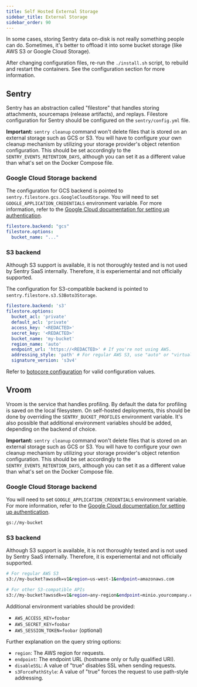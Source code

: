 ```yaml
---
title: Self Hosted External Storage
sidebar_title: External Storage
sidebar_order: 90
---
```


In some cases, storing Sentry data on-disk is not really something people can do. Sometimes, it's better to offload it into some bucket storage (like AWS S3 or Google Cloud Storage).

<Alert title="Note" level="info">
    After changing configuration files, re-run the <code>./install.sh</code> script, to rebuild and restart the containers. See the <Link to="/self-hosted/#configuration">configuration section</Link> for more information.
</Alert>

## Sentry

Sentry has an abstraction called "filestore" that handles storing attachments, sourcemaps (release artifacts), and replays. Filestore configuration for Sentry should be configured on the `sentry/config.yml` file.

**Important:** `sentry cleanup` command won't delete files that is stored on an external storage such as GCS or S3. You will have to configure your own cleanup mechanism by utilizing your storage provider's object retention configuration. This should be set accordingly to the `SENTRY_EVENTS_RETENTION_DAYS`, although you can set it as a different value than what's set on the Docker Compose file.

### Google Cloud Storage backend

The configuration for GCS backend is pointed to `sentry.filestore.gcs.GoogleCloudStorage`. You will need to set `GOOGLE_APPLICATION_CREDENTIALS` environment variable. For more information, refer to the [Google Cloud documentation for setting up authentication](https://cloud.google.com/storage/docs/reference/libraries#setting_up_authentication).

```yaml
filestore.backend: "gcs"
filestore.options:
  bucket_name: "..."
```

### S3 backend

<Alert title="Warning" level="warning">
  Although S3 support is available, it is not thoroughly tested and is not used by Sentry SaaS internally. Therefore, it is experiemental and not officially supported.
</Alert>

The configuration for S3-compatible backend is pointed to `sentry.filestore.s3.S3Boto3Storage`.

```yaml
filestore.backend: 's3'
filestore.options:
  bucket_acl: 'private'
  default_acl: 'private'
  access_key: '<REDACTED>'
  secret_key: '<REDACTED>'
  bucket_name: 'my-bucket'
  region_name: 'auto'
  endpoint_url: 'https://<REDACTED>' # If you're not using AWS.
  addressing_style: 'path' # For regular AWS S3, use "auto" or "virtual". For other S3-compatible API like MinIO or Ceph, use "path".
  signature_version: 's3v4'
```

Refer to [botocore configuration](https://botocore.amazonaws.com/v1/documentation/api/latest/reference/config.html) for valid configuration values.

## Vroom

Vroom is the service that handles profiling. By default the data for profiling is saved on the local filesystem. On self-hosted deployments, this should be done by overriding the `SENTRY_BUCKET_PROFILES` environment variable. It's also possible that additional environment variables should be added, depending on the backend of choice.

**Important:** `sentry cleanup` command won't delete files that is stored on an external storage such as GCS or S3. You will have to configure your own cleanup mechanism by utilizing your storage provider's object retention configuration. This should be set accordingly to the `SENTRY_EVENTS_RETENTION_DAYS`, although you can set it as a different value than what's set on the Docker Compose file.

### Google Cloud Storage backend

You will need to set `GOOGLE_APPLICATION_CREDENTIALS` environment variable. For more information, refer to the [Google Cloud documentation for setting up authentication](https://cloud.google.com/storage/docs/reference/libraries#setting_up_authentication).

```bash
gs://my-bucket
```

### S3 backend

<Alert title="Note" level="warning">
  Although S3 support is available, it is not thoroughly tested and is not used by Sentry SaaS internally. Therefore, it is experiemental and not officially supported.
</Alert>

```bash
# For regular AWS S3
s3://my-bucket?awssdk=v1&region=us-west-1&endpoint=amazonaws.com

# For other S3-compatible APIs
s3://my-bucket?awssdk=v1&region=any-region&endpoint=minio.yourcompany.com&s3ForcePathStyle=true&disableSSL
```

Additional environment variables should be provided:
- `AWS_ACCESS_KEY=foobar`
- `AWS_SECRET_KEY=foobar`
- `AWS_SESSION_TOKEN=foobar` (optional)

Further explanation on the query string options:
- `region`: The AWS region for requests.
- `endpoint`: The endpoint URL (hostname only or fully qualified URI).
- `disableSSL`: A value of "true" disables SSL when sending requests.
- `s3ForcePathStyle`: A value of "true" forces the request to use path-style addressing.
